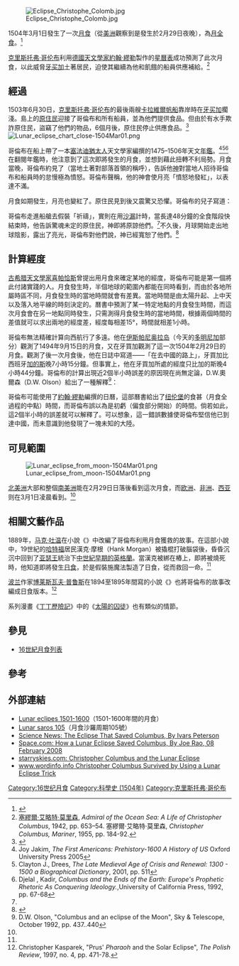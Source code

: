 {{NoteTA
|1=zh-tw:高達德太空飛行中心;zh-cn:戈达德太空飞行中心;
|2=zh-cn:费迪南德;zh-hk:費迪南;zh-tw:斐迪南;
|3=zh-tw:哈特福;zh-cn:哈特福德;zh-hk:哈特福德;
}}
[[File:Eclipse_Christophe_Colomb.jpg|thumb]]

1504年3月1日發生了一次[[月食|月食]]（從[[美洲|美洲]]觀察到是發生於2月29日夜晚），為[[月全食|月全食]]。<ref name="NASA Graphic">{{cite web|title=Total Lunar Eclipse of 1504 Mar 01|url=http://eclipse.gsfc.nasa.gov/LEhistory/LEplot/LE1504Mar01T.pdf|publisher=NASA Eclipse Web Site, [[美国国家航空航天局|NASA]] [[戈达德太空飞行中心|GSFC]]|accessdate=2018-12-09|archive-date=2009-07-14|archive-url=https://web.archive.org/web/20090714045227/http://eclipse.gsfc.nasa.gov/LEhistory/LEplot/LE1504Mar01T.pdf|dead-url=no}}</ref>

[[克里斯托弗·哥伦布|克里斯托弗·哥伦布]]利用[[德國|德國]][[天文學家|天文學家]][[約翰·繆勒|約翰·繆勒]]製作的[[星曆表|星曆表]]成功預測了此次月食，以此威脅[[牙买加|牙买加]]土著居民，迫使其繼續為他和飢餓的船員供應補給。<ref>[[塞繆爾·艾略特·莫里森|塞繆爾·艾略特·莫里森]], ''Admiral of the Ocean Sea:  A Life of Christopher Columbus'', 1942, pp. 653–54.  塞繆爾·艾略特·莫里森, ''Christopher Columbus, Mariner'', 1955, pp. 184-92.</ref>

==經過==
1503年6月30日，[[克里斯托弗·哥伦布|克里斯托弗·哥伦布]]的最後兩艘[[卡拉維爾帆船|卡拉維爾帆船]]靠岸時在[[牙买加|牙买加]]擱淺。島上的[[原住民|原住民]]迎接了哥倫布和所有船員，並為他們提供食品。但由於有水手欺詐原住民，盜竊了他們的物品，6個月後，原住民停止供應食品。<ref name="Columbus">{{cite web |title=Christopher Columbus and the Lunar Eclipse |url=http://starryskies.com/The_sky/events/lunar-2003/columbus.eclipse.html |accessdate=2010-04-28 |deadurl=yes |archiveurl=https://web.archive.org/web/20100325171631/http://starryskies.com/The_sky/events/lunar-2003/columbus.eclipse.html |archivedate=2010-03-25 }}</ref>
[[File:Lunar_eclipse_chart_close-1504Mar01.png|thumb]]

哥倫布在船上帶了一本[[塞法迪猶太人|塞法迪猶太人]]天文學家{{link-en|亞伯拉罕·佐托古|Abraham Zacuto}}編撰的1475–1506年天文[[年鑑|年鑑]]。<ref>Joy Jakim, ''The First Americans: Prehistory-1600 A History of US'' Oxford University Press 2005</ref><ref>Clayton J., Drees, ''The Late Medieval Age of Crisis and Renewal: 1300 - 1500 a Biographical Dictionary'', 2001, pp. 511</ref><ref>Djelal , Kadir, ''Columbus and the Ends of the Earth: Europe's Prophetic Rhetoric As Conquering Ideology.'',University of California Press, 1992, pp. 67-68</ref>在翻閱年鑑時，他注意到了這次即將發生的月食，並想到藉此扭轉不利局勢。月食當晚，哥倫布約見了{{link-en|卡西克|Cacique}}（當地土著對部落首領的稱呼），告訴他[[神_(一神教)|神]]對當地人招待哥倫布和船員時的怠慢極為憤怒。哥倫布聲稱，他的神會使月亮「憤怒地發紅」，以表達不滿。

月食如期發生，月亮也變紅了。原住民見到後又震驚又恐懼。哥倫布的兒子{{link-en|斐迪南·哥倫布|Ferdinand Columbus|斐迪南}}寫道：

{{cquote|（那些人）從四面八方趕到船上，悲傷而哀嚎著，帶著食品和各類供給，懇求上將為他們向神盡可能地說情，不要將怒火發泄在他們頭上……<ref>{{cite book|author=William Least Heat Moon|title=Columbus in the Americas|url=http://books.google.com/books?id=0EAyxVUAQ-0C|year=2002|publisher=John Wiley and Sons|isbn=978-0-471-21189-1|pages=[http://books.google.com.ph/books?id=0EAyxVUAQ–0C&pg=PA175 175]}}</ref>}}

哥倫布走進船艙去假裝「祈禱」，實則在用[[沙漏|沙漏]]計時，當長達48分鐘的全食階段快結束時，他告訴驚魂未定的原住民，神即將原諒他們。<ref name="Columbus"/>不久後，月球開始走出地球陰影，露出了亮光，哥倫布對他們說，神已經寬恕了他們。<ref name="space">{{cite web |title=How a Lunar Eclipse Saved Columbus |author=Joe Rao |url=http://www.space.com/spacewatch/080208-ns-lunar-eclipse-columbus.html |accessdate=2010-04-28 |archive-date=2010-10-13 |archive-url=https://web.archive.org/web/20101013191613/http://www.space.com/spacewatch/080208-ns-lunar-eclipse-columbus.html |dead-url=no }}</ref>

==計算經度==
[[古希腊|古希腊]][[天文學家|天文學家]][[喜帕恰斯|喜帕恰斯]]曾提出用月食來確定某地的經度，哥倫布可能是第一個將此付諸實踐的人。月食發生時，半個地球的範圍內都能在同時看到，而由於各地所屬時區不同，月食發生時的當地時間就會有差異。當地時間是由太陽升起、上中天以及落入地平線的時刻決定的。曆書中預測了某一特定地點的月食發生時間，而這次月食會在另一地點同時發生，只需測得月食發生時的當地時間，根據兩個時間的差值就可以求出兩地的經度差，經度每相差15°，時間就相差1小時。

哥倫布無法精確計算向西航行了多遠。他在[[伊斯帕尼奥拉岛|伊斯帕尼奥拉岛]]（今天的[[多明尼加|多明尼加]]部分）觀測了1494年9月15日的月食，又在牙買加觀測了這一次1504年2月29日的月食。觀測了後一次月食後，他在日誌中寫道——「在去中國的路上」，牙買加比西班牙[[加的斯|加的斯]]晚7小時15分鐘。但事實上，他在牙買加所處的經度只比加的斯晚4小時44分鐘。哥倫布的計算出現近2個半小時誤差的原因現在尚無定論，D.W.奧爾森（D.W. Olson）給出了一種解釋<ref>D.W. Olson, "Columbus and an eclipse of the Moon", Sky & Telescope, October 1992, pp. 437..440</ref>：

哥倫布可能使用了[[約翰·繆勒|約翰·繆勒]]編撰的日曆，這部曆書給出了[[纽伦堡|纽伦堡]]的食甚（月食全過程的中點）時間，而哥倫布誤以為是初虧（偏食部分開始）的時間。倘若如此，這2個半小時的誤差就可以解釋了。可以想象，這一錯誤數據使哥倫布堅信他已到達中國，而未意識到他發現了一塊未知的大陸。

==可見範圍==
[[File:Lunar_eclipse_from_moon-1504Mar01.png|thumb]]

[[北美洲|北美洲]]大部和整個[[南美洲|南美洲]]能在2月29日日落後看到這次月食，而[[欧洲|欧洲]]、[[非洲|非洲]]、[[西亚|西亚]]则在3月1日凌晨看到。<ref name="NASA Graphic"/>

==相關文藝作品==
1889年，[[马克·吐温|马克·吐温]]在小說《{{link-en|康州美國佬在亞瑟王朝|A Connecticut Yankee in King Arthur's Court}}》中改編了哥倫布利用月食獲救的故事。在這部小說中，19世紀的[[哈特福|哈特福]]居民漢克·摩根（Hank Morgan）被撬棍打破腦袋後，昏昏沉沉中回到了[[亚瑟王|亚瑟王]]統治下[[盎格魯-撒克遜英格蘭|中世紀早期的英格蘭]]。當漢克被綁在樁上，即將被燒死時，他知道即將發生[[日食|日食]]，於是假裝施魔法製造了日食，從而救回一命。<ref name="space"/>

[[波兰|波兰]]作家[[博莱斯瓦夫·普鲁斯|博莱斯瓦夫·普鲁斯]]在1894至1895年間寫的小說《{{link-en|法老 (小說)|Pharaoh (novel)|法老}}》也將哥倫布的故事改編成日食版本。<ref>Christopher Kasparek, "Prus' ''Pharaoh'' and the Solar Eclipse", ''The Polish Review'', 1997, no. 4, pp. 471-78.</ref>

系列漫畫《[[丁丁歷險記|丁丁歷險記]]》中的《[[太陽的囚徒|太陽的囚徒]]》也有類似的情節。

==參見==
* [[16世紀月食列表|16世紀月食列表]]

==參考==
{{Reflist}}

==外部連結==
* [http://eclipse.gsfc.nasa.gov/LEcat5/LE1501-1600.html Lunar eclipes 1501-1600]{{Wayback|url=http://eclipse.gsfc.nasa.gov/LEcat5/LE1501-1600.html |date=20131030072816 }}（1501-1600年間的月食）
* [http://eclipse.gsfc.nasa.gov/LEsaros/LEsaros105.html Lunar saros 105]{{Wayback|url=http://eclipse.gsfc.nasa.gov/LEsaros/LEsaros105.html |date=20090714044531 }}（月食沙羅周期105號）
* [http://www.sciencenews.org/view/generic/id/7809/title/The_Eclipse_That_Saved_Columbus Science News: The Eclipse That Saved Columbus, By Ivars Peterson ]{{Wayback|url=http://www.sciencenews.org/view/generic/id/7809/title/The_Eclipse_That_Saved_Columbus |date=20090812040226 }}
* [http://www.space.com/spacewatch/080208-ns-lunar-eclipse-columbus.html Space.com: How a Lunar Eclipse Saved Columbus, By Joe Rao, 08 February 2008]{{Wayback|url=http://www.space.com/spacewatch/080208-ns-lunar-eclipse-columbus.html |date=20101013191613 }}
* [https://web.archive.org/web/20100325171631/http://starryskies.com/The_sky/events/lunar-2003/columbus.eclipse.html starryskies.com: Christopher Columbus and the Lunar Eclipse]
* [http://www.wordinfo.info/words/index/info/view_unit/3245/?letter=C&spage=3 www.wordinfo.info Christopher Columbus Survived by Using a Lunar Eclipse Trick]{{Wayback|url=http://www.wordinfo.info/words/index/info/view_unit/3245/?letter=C&spage=3 |date=20090531095707 }}

{{月食}}

[[Category:16世纪月食|Category:16世纪月食]]
[[Category:科學史_(1504年)|Category:科學史 (1504年)]]
[[Category:克里斯托弗·哥伦布|Category:克里斯托弗·哥伦布]]